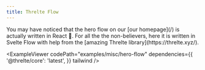 ```yaml
---
title: Threlte Flow
---
```



<ExampleLayout>
You may have noticed that the hero flow on our [our homepage](/) is actually written in React 🙈.
For all the the non-believers, here it is written in Svelte Flow with help from the [amazing Threlte library](https://threlte.xyz/).

<ExampleViewer
  codePath="examples/misc/hero-flow"
  dependencies={{
    '@threlte/core': 'latest',
  }}
  tailwind
/>

</ExampleLayout>
